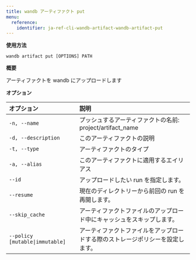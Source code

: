 ---
title: wandb アーティファクト put
menu:
  reference:
    identifier: ja-ref-cli-wandb-artifact-wandb-artifact-put
---

**使用方法**

`wandb artifact put [OPTIONS] PATH`

**概要**

アーティファクトを wandb にアップロードします

**オプション**

| **オプション** | **説明** |
| :--- | :--- |
| `-n, --name` | プッシュするアーティファクトの名前:   project/artifact_name |
| `-d, --description` | このアーティファクトの説明 |
| `-t, --type` | アーティファクトのタイプ |
| `-a, --alias` | このアーティファクトに適用するエイリアス |
| `--id` | アップロードしたい run を指定します。 |
| `--resume` | 現在のディレクトリーから前回の run を再開します。 |
| `--skip_cache` | アーティファクトファイルのアップロード中にキャッシュをスキップします。 |
| `--policy [mutable\|immutable]` | アーティファクトファイルをアップロードする際のストレージポリシーを設定します。 |